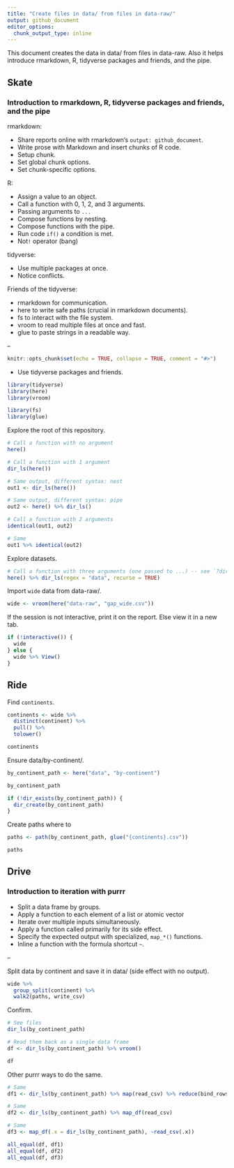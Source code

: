```yaml
---
title: "Create files in data/ from files in data-raw/"
output: github_document
editor_options: 
  chunk_output_type: inline
---
```


This document creates the data in data/ from files in data-raw. Also it helps introduce rmarkdown, R, tidyverse packages and friends, and the pipe.

## Skate

###  Introduction to rmarkdown, R, tidyverse packages and friends, and the pipe

rmarkdown: 

* Share reports online with rmarkdown's `output: github_document`.
* Write prose with Markdown and insert chunks of R code.
* Setup chunk.
* Set global chunk options.
* Set chunk-specific options.

R:

* Assign a value to an object.
* Call a function with 0, 1, 2, and 3 arguments.
* Passing arguments to `...`
* Compose functions by nesting.
* Compose functions with the pipe.
* Run code `if()` a condition is met.
* Not`!` operator (bang)

tidyverse:

* Use multiple packages at once.
* Notice conflicts.

Friends of the tidyverse:

* rmarkdown for communication.
* here to write safe paths (crucial in rmarkdown documents).
* fs to interact with the file system.
* vroom to read multiple files at once and fast.
* glue to paste strings in a readable way.

--



```r
knitr::opts_chunk$set(echo = TRUE, collapse = TRUE, comment = "#>")
```

* Use tidyverse packages and friends.

```r
library(tidyverse)
library(here)
library(vroom)

library(fs)
library(glue)
```

Explore the root of this repository.

```r
# Call a function with no argument
here()

# Call a function with 1 argument
dir_ls(here())

# Same output, different syntax: nest
out1 <- dir_ls(here())

# Same output, different syntax: pipe
out2 <- here() %>% dir_ls()

# Call a function with 2 arguments
identical(out1, out2)

# Same
out1 %>% identical(out2)
```

Explore datasets.

```r
# Call a function with three arguments (one passed to ...) -- see `?dir_ls()`
here() %>% dir_ls(regex = "data", recurse = TRUE)
```

Import `wide` data from data-raw/.

```r
wide <- vroom(here("data-raw", "gap_wide.csv"))
```

If the session is not interactive, print it on the report. Else view it in a new tab.

```r
if (!interactive()) {
  wide
} else {
  wide %>% View()
}
```



## Ride

Find `continents`.

```r
continents <- wide %>% 
  distinct(continent) %>% 
  pull() %>% 
  tolower()

continents
```

Ensure data/by-continent/.

```r
by_continent_path <- here("data", "by-continent")

by_continent_path

if (!dir_exists(by_continent_path)) {
  dir_create(by_continent_path)
}
```

Create paths where to 
```r
paths <- path(by_continent_path, glue("{continents}.csv"))

paths
```




## Drive

### Introduction to iteration with purrr

* Split a data frame by groups.
* Apply a function to each element of a list or atomic vector
* Iterate over multiple inputs simultaneously.
* Apply a function called primarily for its side effect.
* Specify the expected output with specialized, `map_*()` functions.
* Inline a function with the formula shortcut `~`.

--



Split data by continent and save it in data/ (side effect with no output).

```r
wide %>% 
  group_split(continent) %>% 
  walk2(paths, write_csv)
```

Confirm.

```r
# See files
dir_ls(by_continent_path)

# Read them back as a single data frame
df <- dir_ls(by_continent_path) %>% vroom()

df
```

Other purrr ways to do the same.

```r
# Same
df1 <- dir_ls(by_continent_path) %>% map(read_csv) %>% reduce(bind_rows)

# Same
df2 <- dir_ls(by_continent_path) %>% map_df(read_csv)

# Same
df3 <- map_df(.x = dir_ls(by_continent_path), ~read_csv(.x))

all_equal(df, df1)
all_equal(df, df2)
all_equal(df, df3)
```


